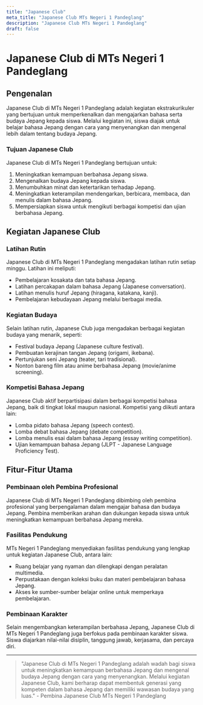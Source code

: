 ```yaml
---
title: "Japanese Club"
meta_title: "Japanese Club MTs Negeri 1 Pandeglang"
description: "Japanese Club MTs Negeri 1 Pandeglang"
draft: false
---
```


# Japanese Club di MTs Negeri 1 Pandeglang

## Pengenalan

Japanese Club di MTs Negeri 1 Pandeglang adalah kegiatan ekstrakurikuler yang bertujuan untuk memperkenalkan dan mengajarkan bahasa serta budaya Jepang kepada siswa. Melalui kegiatan ini, siswa diajak untuk belajar bahasa Jepang dengan cara yang menyenangkan dan mengenal lebih dalam tentang budaya Jepang.

### Tujuan Japanese Club

Japanese Club di MTs Negeri 1 Pandeglang bertujuan untuk:
1. Meningkatkan kemampuan berbahasa Jepang siswa.
2. Mengenalkan budaya Jepang kepada siswa.
3. Menumbuhkan minat dan ketertarikan terhadap Jepang.
4. Meningkatkan keterampilan mendengarkan, berbicara, membaca, dan menulis dalam bahasa Jepang.
5. Mempersiapkan siswa untuk mengikuti berbagai kompetisi dan ujian berbahasa Jepang.

## Kegiatan Japanese Club

### Latihan Rutin

Japanese Club di MTs Negeri 1 Pandeglang mengadakan latihan rutin setiap minggu. Latihan ini meliputi:
- Pembelajaran kosakata dan tata bahasa Jepang.
- Latihan percakapan dalam bahasa Jepang (Japanese conversation).
- Latihan menulis huruf Jepang (hiragana, katakana, kanji).
- Pembelajaran kebudayaan Jepang melalui berbagai media.

### Kegiatan Budaya

Selain latihan rutin, Japanese Club juga mengadakan berbagai kegiatan budaya yang menarik, seperti:
- Festival budaya Jepang (Japanese culture festival).
- Pembuatan kerajinan tangan Jepang (origami, ikebana).
- Pertunjukan seni Jepang (teater, tari tradisional).
- Nonton bareng film atau anime berbahasa Jepang (movie/anime screening).

### Kompetisi Bahasa Jepang

Japanese Club aktif berpartisipasi dalam berbagai kompetisi bahasa Jepang, baik di tingkat lokal maupun nasional. Kompetisi yang diikuti antara lain:
- Lomba pidato bahasa Jepang (speech contest).
- Lomba debat bahasa Jepang (debate competition).
- Lomba menulis esai dalam bahasa Jepang (essay writing competition).
- Ujian kemampuan bahasa Jepang (JLPT - Japanese Language Proficiency Test).

## Fitur-Fitur Utama

### Pembinaan oleh Pembina Profesional

Japanese Club di MTs Negeri 1 Pandeglang dibimbing oleh pembina profesional yang berpengalaman dalam mengajar bahasa dan budaya Jepang. Pembina memberikan arahan dan dukungan kepada siswa untuk meningkatkan kemampuan berbahasa Jepang mereka.

### Fasilitas Pendukung

MTs Negeri 1 Pandeglang menyediakan fasilitas pendukung yang lengkap untuk kegiatan Japanese Club, antara lain:
- Ruang belajar yang nyaman dan dilengkapi dengan peralatan multimedia.
- Perpustakaan dengan koleksi buku dan materi pembelajaran bahasa Jepang.
- Akses ke sumber-sumber belajar online untuk memperkaya pembelajaran.

### Pembinaan Karakter

Selain mengembangkan keterampilan berbahasa Jepang, Japanese Club di MTs Negeri 1 Pandeglang juga berfokus pada pembinaan karakter siswa. Siswa diajarkan nilai-nilai disiplin, tanggung jawab, kerjasama, dan percaya diri.

---

> "Japanese Club di MTs Negeri 1 Pandeglang adalah wadah bagi siswa untuk meningkatkan kemampuan berbahasa Jepang dan mengenal budaya Jepang dengan cara yang menyenangkan. Melalui kegiatan Japanese Club, kami berharap dapat membentuk generasi yang kompeten dalam bahasa Jepang dan memiliki wawasan budaya yang luas." - Pembina Japanese Club MTs Negeri 1 Pandeglang